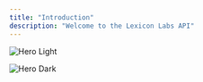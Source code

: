 ```yaml
---
title: "Introduction"
description: "Welcome to the Lexicon Labs API"
---
```


<img
  className="block dark:hidden"
  src="/OGImage3212.png"
  alt="Hero Light"
  title=""
/>

<img
  className="hidden dark:block"
  src="/images/hero-dark.png"
  alt="Hero Dark"
/>